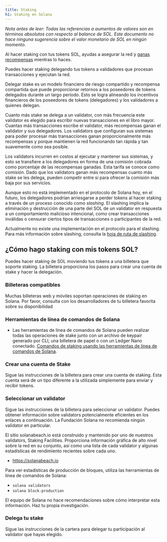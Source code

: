 ```yaml
---
title: Staking
h1: Staking en Solana
---
```


_Nota antes de leer: Todas las referencias a aumentos de valores son en términos
absolutos con respecto al balance de SOL. Este documento no hace ninguna
sugerencia sobre el valor monetario de SOL en ningún momento._

Al hacer staking con tus tokens SOL, ayudas a asegurar la red y
[ganas recompensas](https://docs.anza.xyz/implemented-proposals/staking-rewards)
mientras lo haces.

Puedes hacer staking delegando tus tokens a validadores que procesan
transacciones y ejecutan la red.

Delegar stake es un modelo financiero de riesgo compartido y recompensa
compartida que puede proporcionar retornos a los poseedores de tokens delegados
durante un largo período. Esto se logra alineando los incentivos financieros de
los poseedores de tokens (delegadores) y los validadores a quienes delegan.

Cuanto más stake se delega a un validator, con más frecuencia este validator es
elegido para escribir nuevas transacciones en el libro mayor. Cuantas más
transacciones escribe el validator, más recompensas ganan el validator y sus
delegadores. Los validators que configuran sus sistemas para poder procesar más
transacciones ganan proporcionalmente más recompensas y porque mantienen la red
funcionando tan rápida y tan suavemente como sea posible.

Los validators incurren en costos al ejecutar y mantener sus sistemas, y esto se
transfiere a los delegadores en forma de una comisión cobrada como porcentaje de
las recompensas ganadas. Esta tarifa se conoce como _comisión_. Dado que los
validators ganan más recompensas cuanto más stake se les delega, pueden competir
entre sí para ofrecer la comisión más baja por sus servicios.

Aunque esto no está implementado en el protocolo de Solana hoy, en el futuro,
los delegadores podrían arriesgarse a perder tokens al hacer staking a través de
un proceso conocido como _slashing_. El slashing implica la eliminación y
destrucción de una parte del SOL de un validator en respuesta a un
comportamiento malicioso intencional, como crear transacciones inválidas o
censurar ciertos tipos de transacciones o participantes de la red.

Actualmente no existe una implementación en el protocolo para el slashing. Para
más información sobre slashing, consulta la
[hoja de ruta de slashing](https://docs.anza.xyz/proposals/optimistic-confirmation-and-slashing#slashing-roadmap).

## ¿Cómo hago staking con mis tokens SOL?

Puedes hacer staking de SOL moviendo tus tokens a una billetera que soporte
staking. La billetera proporciona los pasos para crear una cuenta de stake y
hacer la delegación.

### Billeteras compatibles

Muchas billeteras web y móviles soportan operaciones de staking en Solana. Por
favor, consulta con los desarrolladores de tu billetera favorita sobre su
disponibilidad

### Herramientas de línea de comandos de Solana

- Las herramientas de línea de comandos de Solana pueden realizar todas las
  operaciones de stake junto con un archivo de keypair generado por CLI, una
  billetera de papel o con un Ledger Nano conectado.
  [Comandos de staking usando las herramientas de línea de comandos de Solana](https://docs.anza.xyz/cli/examples/delegate-stake).

### Crear una cuenta de Stake

Sigue las instrucciones de la billetera para crear una cuenta de staking. Esta
cuenta será de un tipo diferente a la utilizada simplemente para enviar y
recibir tokens.

### Seleccionar un validator

Sigue las instrucciones de la billetera para seleccionar un validator. Puedes
obtener información sobre validators potencialmente eficientes en los enlaces a
continuación. La Fundación Solana no recomienda ningún validator en particular.

El sitio solanabeach.io está construido y mantenido por uno de nuestros
validators, Staking Facilities. Proporciona información gráfica de alto nivel
sobre la red en su conjunto, así como una lista de cada validator y algunas
estadísticas de rendimiento recientes sobre cada uno.

- https://solanabeach.io

Para ver estadísticas de producción de bloques, utiliza las herramientas de
línea de comandos de Solana:

- `solana validators`
- `solana block-production`

El equipo de Solana no hace recomendaciones sobre cómo interpretar esta
información. Haz tu propia investigación.

### Delega tu stake

Sigue las instrucciones de la cartera para delegar tu participación al validator
que hayas elegido.
